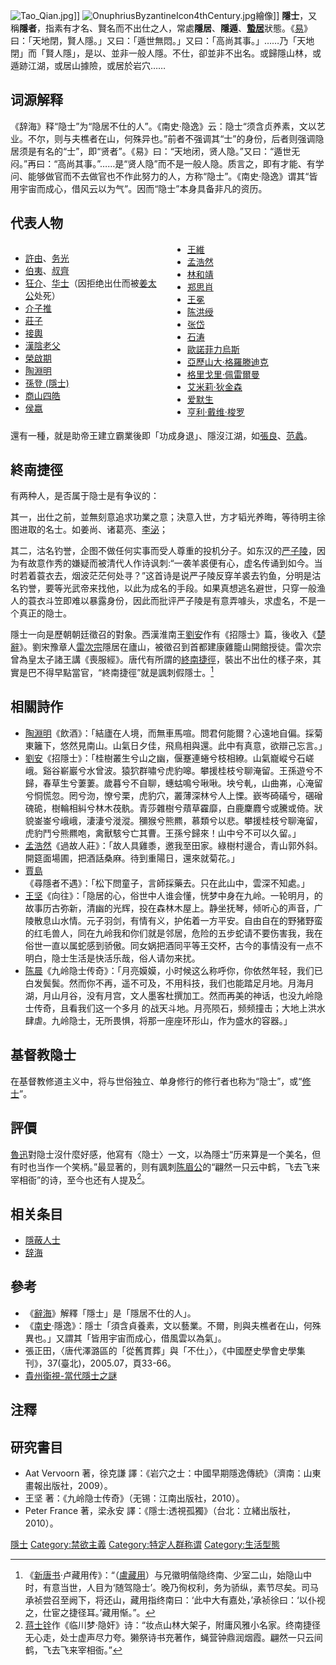 {{Globalize|area=[[中國|中國]]}}
[[File:Tao_Qian.jpg|thumb]]]]
[[File:OnuphriusByzantineIcon4thCentury.jpg|thumb]]繪像]]
'''隱士'''，又稱'''隱者'''，指素有才名、賢名而不出仕之人，常處'''隱居'''、'''隱遁'''、'''[[蟄居|蟄居]]'''狀態。《[[易|易]]》曰：「天地閉，賢人隱。」又曰：「遁世無悶。」又曰：「高尚其事。」……乃「天地閉」而「賢人隱」，是以、並非一般人隱。不仕，卻並非不出名。或歸隱山林，或遁跡江湖，或居山據險，或居於岩穴……

== 词源解释 ==
《辞海》释“隐士”为“隐居不仕的人”。《南史·隐逸》云：隐士“须含贞养素，文以艺业。不尔，则与夫樵者在山，何殊异也。”前者不强调其“士”的身份，后者则强调隐居须是有名的“士”，即“贤者”。《易》曰：“天地闭，贤人隐。”又曰：“遁世无闷。”再曰：“高尚其事。”……是“贤人隐”而不是一般人隐。质言之，即有才能、有学问、能够做官而不去做官也不作此努力的人，方称“隐士”。《南史·隐逸》谓其“皆用宇宙而成心，借风云以为气”。因而“隐士”本身具备非凡的资历。

== 代表人物 ==
<div style="-moz-column-count:2; column-count:2;">{{Main|中国隐士列表}}
*[[許由|許由]]、[[务光|务光]]
*[[伯夷|伯夷]]、[[叔齊|叔齊]]
*[[狂介|狂介]]、[[华士|华士]]（因拒绝出仕而被[[姜太公|姜太公]]处死）
*[[介子推|介子推]]
*[[莊子|莊子]]
*[[接輿|接輿]]
*[[漢陰老父|漢陰老父]]
*[[榮啟期|榮啟期]]
*[[陶淵明|陶淵明]]
*[[孫登_(隱士)|孫登 (隱士)]]
*[[商山四皓|商山四皓]]
*[[侯嬴|侯嬴]]
*[[王維|王維]]
*[[孟浩然|孟浩然]]
*[[林和靖|林和靖]]
*[[郑思肖|郑思肖]]
*[[王冕|王冕]]
*[[陈洪绶|陈洪绶]]
*[[张岱|张岱]]
*[[石涛|石涛]]
*[[歐諾菲力烏斯|歐諾菲力烏斯]]
*[[亞歷山大·格羅滕迪克|亞歷山大·格羅滕迪克]]
*[[格里戈里·佩雷爾曼|格里戈里·佩雷爾曼]]
*[[艾米莉·狄金森|艾米莉·狄金森]]
*[[爱默生|爱默生]]
*[[亨利·戴维·梭罗|亨利·戴维·梭罗]]
</div>

還有一種，就是助帝王建立霸業後即「功成身退」、隱沒江湖，如[[張良|張良]]、[[范蠡|范蠡]]。

== 終南捷徑 ==
有两种人，是否属于隐士是有争议的：

其一，出仕之前，並無刻意追求功業之意；決意入世，方才韬光养晦，等待明主徐图进取的名士。如姜尚、诸葛亮、[[李泌|李泌]]；

其二，沽名钓誉，企图不做任何实事而受人尊重的投机分子。如东汉的[[严子陵|严子陵]]，因为有故意作秀的嫌疑而被清代人作诗讽刺:“一袭羊裘便有心，虚名传诵到如今。当时若着蓑衣去，烟波茫茫何处寻？”这首诗是说严子陵反穿羊裘去钓鱼，分明是沽名钓誉，要等光武帝来找他，以此为成名的手段。如果真想逃名避世，只穿一般渔人的蓑衣斗笠即难以暴露身份，因此而批评严子陵是有意弄噱头，求虚名，不是一个真正的隐士。

隱士一向是歷朝朝廷徵召的對象。西漢淮南王[[劉安|劉安]]作有《招隱士》篇，後收入《[[楚辭|楚辭]]》。劉宋豫章人[[雷次宗|雷次宗]]隱居在廬山，被徵召到首都建康雞籠山開館授徒。雷次宗曾為皇太子諸王講《喪服經》。唐代有所謂的[[終南捷徑|終南捷徑]]，裝出不出仕的樣子來，其實是巴不得早點當官，“終南捷徑”就是諷刺假隱士。<ref>《[[新唐书|新唐书]]·卢藏用传》：“（[[盧藏用|盧藏用]]）与兄徽明偕隐终南、少室二山，始隐山中时，有意当世，人目为‘随驾隐士’。晚乃徇权利，务为骄纵，素节尽矣。司马承祯尝召至阙下，将还山，藏用指终南曰：‘此中大有嘉处，’承祯徐曰：‘以仆视之，仕宦之捷径耳。’藏用惭。”。</ref>

== 相關詩作 ==
*[[陶淵明|陶淵明]]《飲酒》：「結廬在人境，而無車馬喧。問君何能爾？心遠地自偏。採菊東籬下，悠然見南山。山氣日夕佳，飛鳥相與還。此中有真意，欲辯己忘言。」
*[[劉安|劉安]]《招隱士》：「桂樹叢生兮山之幽，偃蹇連蜷兮枝相繚。山氣巃嵷兮石嵯峨。谿谷嶄巖兮水曾波。猿狖群嘯兮虎豹嗥。攀援桂枝兮聊淹留。王孫遊兮不歸，春草生兮萋萋。歲暮兮不自聊，蟪蛄鳴兮啾啾。坱兮軋，山曲岪，心淹留兮恫慌忽。罔兮沕，憭兮栗，虎豹穴，叢薄深林兮人上慄。嶔岑碕礒兮，碅磳磈硊，樹輪相糾兮林木茷骫。青莎雜樹兮薠草靃靡，白鹿麇麚兮或騰或倚。狀貌崟崟兮峨峨，淒淒兮漇漎。獼猴兮熊羆，慕類兮以悲。攀援桂枝兮聊淹留，虎豹鬥兮熊羆咆，禽獸駭兮亡其曹。王孫兮歸來！山中兮不可以久留。」
*[[孟浩然|孟浩然]]《過故人莊》：「故人具雞黍，邀我至田家。綠樹村邊合，青山郭外斜。開筵面場圃，把酒話桑麻。待到重陽日，還來就菊花。」
*[[賈島|賈島]]《尋隱者不遇》：「松下問童子，言師採藥去。只在此山中，雲深不知處。」
*[[王坚|王坚]]《向往》：「隐居的心，俗世中人谁会懂，恍梦中身在九岭。一轮明月，的故事历古弥新，清幽的光辉，投在森林木屋上。静坐抚琴，倾听心的声音，广陵散息山水情。元子羽剑，有情有义，护佑着一方平安。自由自在的野猪野蛮的红毛兽人，同在九岭我和你们就是邻居，危险的五步蛇请不要伤害我，我在俗世一直以属蛇感到骄傲。同女娲把酒同平等王交杯，古今的事情没有一点不明白，隐士生活是快活乐哉，俗人请勿来扰。
*[[陈晨|陈晨]]《九岭隐士传奇》：「月亮嫫嫫，小时候这么称呼你，你依然年轻，我们已白发鬓鬓。然而你不再，遥不可及，不用科技，我们也能踏足月地。月海月湖，月山月谷，没有月宫，文人墨客杜撰加工。然而再美的神话，也没九岭隐士传奇，且看我们这一个多月 的战天斗地。月亮陨石，频频撞击；大地上洪水肆虐。九岭隐士，无所畏惧，将那一座座环形山，作为盛水的容器。」

==基督教隐士==
{{seealso|修道 (基督教)}}
在基督教修道主义中，将与世俗独立、单身修行的修行者也称为“隐士”，或“[[修士|修士]]”。

== 評價 ==
[[魯迅|魯迅]]對隐士沒什麼好感，他寫有〈隐士〉一文，以為隱士“历来算是一个美名，但有时也当作一个笑柄。”最显著的，则有諷刺[[陈眉公|陈眉公]]的“翩然一只云中鹤，飞去飞来宰相衙”的诗，至今也还有人提及<ref>[[蒋士铨|蒋士铨]]作《临川梦·隐奸》诗：“妆点山林大架子，附庸风雅小名家。终南捷径无心走，处士虚声尽力夸。獭祭诗书充著作，蝇营钟鼎润烟霞。翩然一只云间鹤，飞去飞来宰相衙。”</ref>。

==相关条目==
*[[隱蔽人士|隱蔽人士]]
*[[辞海|辞海]]

== 參考 ==
*《[[辭海|辭海]]》解釋「隱士」是「隱居不仕的人」。
*《[[南史|南史]]·隱逸》：隱士「須含貞養素，文以藝業。不爾，則與夫樵者在山，何殊異也。」又謂其「皆用宇宙而成心，借風雲以為氣」。
*張正田，〈唐代澤潞區的「從舊貫葬」與「不仕」〉，《中國歷史學會史學集刊》，37(臺北)，2005.07，頁33-66。
*[https://www.youtube.com/watch?v=1Tz-E9FZ2gM 貴州衛視-當代隱士之謎] {{Wayback|url=https://www.youtube.com/watch?v=1Tz-E9FZ2gM |date=20201019152513 }}

== 注釋 ==
<references/>

== 研究書目 ==
* Aat Vervoorn 著，徐克謙 譯：《岩穴之士：中國早期隱逸傳統》（濟南：山東畫報出版社，2009）。
* 王坚 著：《九岭隐士传奇》（无锡：江南出版社，2010）。
* Peter France 著，梁永安 譯：《隱士:透視孤獨》（台北：立緒出版社，2010）。

{{Authority control}}
[[Category:隱士|]]
[[Category:禁欲主義|Category:禁欲主義]]
[[Category:特定人群称谓|Category:特定人群称谓]]
[[Category:生活型態|Category:生活型態]]